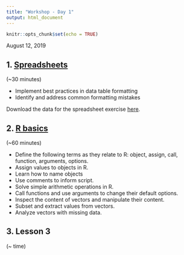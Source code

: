```yaml
---
title: "Workshop - Day 1"
output: html_document
---
```


```r
knitr::opts_chunk$set(echo = TRUE)
```

August 12, 2019 

## 1. [Spreadsheets](./01-spreadsheets.html)
(~30 minutes)

*  Implement best practices in data table formatting  
*  Identify and address common formatting mistakes

Download the data for the spreadsheet exercise [here](https://ndownloader.figshare.com/files/2252083).

## 2. [R basics](./02-rbasics.html)
(~60 minutes)

*  Define the following terms as they relate to R: object, assign, call, function, arguments, options.   
*  Assign values to objects in R.   
*  Learn how to name objects   
*  Use comments to inform script.   
*  Solve simple arithmetic operations in R.   
*  Call functions and use arguments to change their default options.   
*  Inspect the content of vectors and manipulate their content.   
*  Subset and extract values from vectors.   
*  Analyze vectors with missing data.


 
## 3. Lesson 3
(~ time)